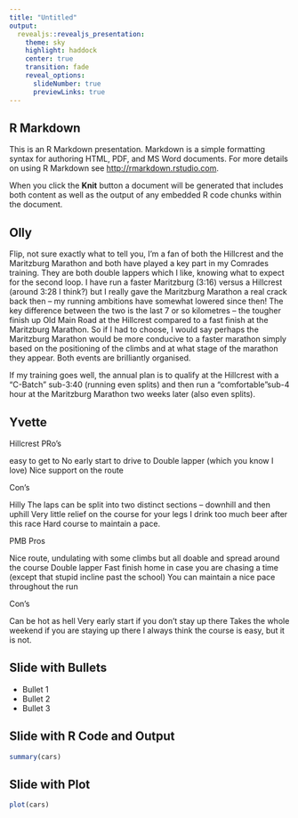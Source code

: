 ```yaml
---
title: "Untitled"
output:
  revealjs::revealjs_presentation:
    theme: sky
    highlight: haddock
    center: true
    transition: fade
    reveal_options:
      slideNumber: true
      previewLinks: true
---
```


## R Markdown

This is an R Markdown presentation. Markdown is a simple formatting syntax for authoring HTML, PDF, and MS Word documents. For more details on using R Markdown see <http://rmarkdown.rstudio.com>.

When you click the **Knit** button a document will be generated that includes both content as well as the output of any embedded R code chunks within the document.

## Olly

Flip, not sure exactly what to tell you, I’m a fan of both the Hillcrest and the Maritzburg Marathon and both have played a key part in my Comrades training. They are both double lappers which I like, knowing what to expect for the second loop. I have run a faster Maritzburg (3:16) versus a Hillcrest (around 3:28 I think?) but I really gave the Maritzburg Marathon a real crack back then – my running ambitions have somewhat lowered since then! The key difference between the two is the last 7 or so kilometres – the tougher finish up Old Main Road at the Hillcrest compared to a fast finish at the Maritzburg Marathon. So if I had to choose, I would say perhaps the Maritzburg Marathon would be more conducive to a faster marathon simply based on the positioning of the climbs and at what stage of the marathon they appear. Both events are brilliantly organised.
 
If my training goes well, the annual plan is to qualify at the Hillcrest with a “C-Batch” sub-3:40 (running even splits) and then run a “comfortable”sub-4 hour at the Maritzburg Marathon two weeks later (also even splits).

## Yvette

Hillcrest PRo's

easy to get to 
No early start to drive to
Double lapper (which you know I love)
Nice support on the route

Con’s

Hilly
The laps can be split into two distinct sections – downhill and then uphill
Very little relief on the course for your legs
I drink too much beer after this race 
Hard course to maintain a pace.

PMB Pros

Nice route, undulating with some climbs but all doable and spread around the course
Double lapper
Fast finish home in case  you are chasing a time (except that stupid incline past the school)
You can maintain a nice pace throughout the run

Con’s

Can be hot as hell
Very early start if you don’t stay up there
Takes the whole weekend if you are staying up there
I always think the course is easy, but it is not.

## Slide with Bullets

- Bullet 1
- Bullet 2
- Bullet 3

## Slide with R Code and Output

```r
summary(cars)
```

## Slide with Plot

```r
plot(cars)
```

